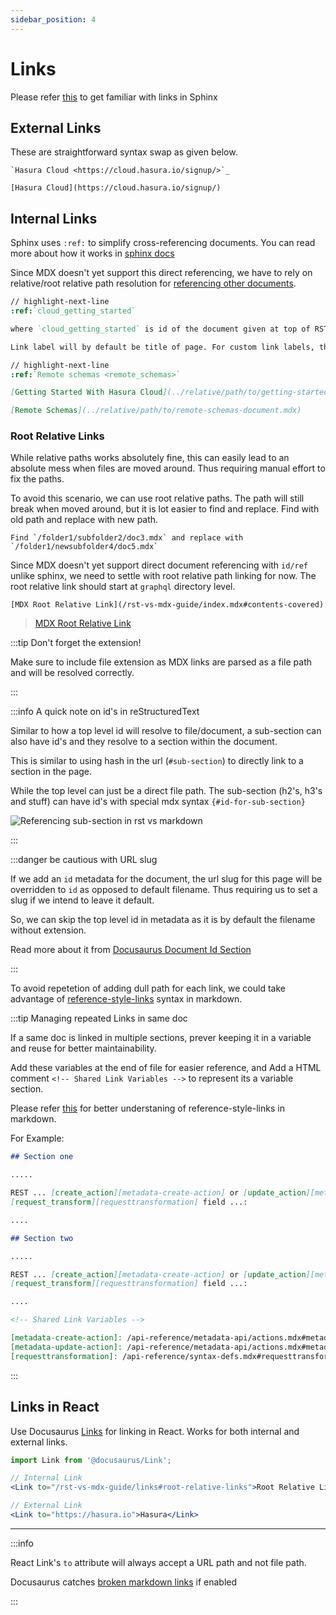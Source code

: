 ```yaml
---
sidebar_position: 4
---
```



# Links

Please refer [this](https://www.sphinx-doc.org/en/master/usage/restructuredtext/basics.html?highlight=links#hyperlinks)
to get familiar with links in Sphinx

## External Links

These are straightforward syntax swap as given below.

<Tabs>
  <TabItem value="sphinx" label="Sphinx - RST" default>

    `Hasura Cloud <https://cloud.hasura.io/signup/>`_

  </TabItem>
  <TabItem value="docusaurus" label="Docusaurus - MDX">

    [Hasura Cloud](https://cloud.hasura.io/signup/)

  </TabItem>
</Tabs>

## Internal Links

Sphinx uses `:ref:` to simplify cross-referencing documents. You can read more about how it works in
[sphinx docs](https://www.sphinx-doc.org/en/master/usage/restructuredtext/roles.html#ref-role)

Since MDX doesn't yet support this direct referencing, we have to rely on relative/root relative path resolution for
[referencing other documents](https://docusaurus.io/docs/docs-markdown-features#referencing-other-documents).

<Tabs>
  <TabItem value="sphinx" label="Sphinx - RST" default>

```rest
// highlight-next-line
:ref:`cloud_getting_started`

where `cloud_getting_started` is id of the document given at top of RST file.

Link label will by default be title of page. For custom link labels, the syntax might look like below.

// highlight-next-line
:ref:`Remote schemas <remote_schemas>`
```

  </TabItem>
  <TabItem value="docusaurus" label="Docusaurus - MDX">

```markdown
[Getting Started With Hasura Cloud](../relative/path/to/getting-started-document.mdx)

[Remote Schemas](../relative/path/to/remote-schemas-document.mdx)
```

  </TabItem>
</Tabs>

### Root Relative Links

While relative paths works absolutely fine, this can easily lead to an absolute mess when files are moved around. Thus
requiring manual effort to fix the paths.

To avoid this scenario, we can use root relative paths. The path will still break when moved around, but it is lot
easier to find and replace. Find with old path and replace with new path.

```
Find `/folder1/subfolder2/doc3.mdx` and replace with `/folder1/newsubfolder4/doc5.mdx`
```

Since MDX doesn't yet support direct document referencing with `id/ref` unlike sphinx, we need to settle with root
relative path linking for now. The root relative link should start at `graphql` directory level.

```
[MDX Root Relative Link](/rst-vs-mdx-guide/index.mdx#contents-covered)
```

> [MDX Root Relative Link](/rst-vs-mdx-guide/index.mdx#contents-covered)

:::tip Don't forget the extension!

Make sure to include file extension as MDX links are parsed as a file path and will be resolved correctly.

:::

:::info A quick note on id's in reStructuredText

Similar to how a top level id will resolve to file/document, a sub-section can also have id's and they resolve to a
section within the document.

This is similar to using hash in the url (`#sub-section`) to directly link to a section in the page.

While the top level can just be a direct file path. The sub-section (h2's, h3's and stuff) can have id's with special
mdx syntax `{#id-for-sub-section}`

![Referencing sub-section in rst vs markdown](/img/wiki/rst-vs-mdx-guide/link-sub-section-ids.png)

:::

:::danger be cautious with URL slug

If we add an `id` metadata for the document, the url slug for this page will be overridden to `id` as opposed to default
filename. Thus requiring us to set a slug if we intend to leave it default.

So, we can skip the top level id in metadata as it is by default the filename without extension.

Read more about it from [Docusaurus Document Id Section](https://docusaurus.io/docs/docs-introduction#document-id)

:::

To avoid repetetion of adding dull path for each link, we could take advantage of
[reference-style-links](https://daringfireball.net/projects/markdown/syntax#link) syntax in markdown.

:::tip Managing repeated Links in same doc

If a same doc is linked in multiple sections, prever keeping it in a variable and reuse for better maintainability.

Add these variables at the end of file for easier reference, and Add a HTML comment `<!-- Shared Link Variables -->` to
represent its a variable section.

Please refer [this](https://daringfireball.net/projects/markdown/syntax#link) for better understaning of
reference-style-links in markdown.

For Example:

```markdown
## Section one

.....

REST ... [create_action][metadata-create-action] or [update_action][metadata-update-action] metadata APIs ...
[request_transform][requesttransformation] field ...:

....

## Section two

.....

REST ... [create_action][metadata-create-action] or [update_action][metadata-update-action] metadata APIs ...
[request_transform][requesttransformation] field ...:

....

<!-- Shared Link Variables -->

[metadata-create-action]: /api-reference/metadata-api/actions.mdx#metadata-create-action
[metadata-update-action]: /api-reference/metadata-api/actions.mdx#metadata-update-action
[requesttransformation]: /api-reference/syntax-defs.mdx#requesttransformation
```

:::

## Links in React

Use Docusaurus [Links](https://docusaurus.io/docs/docusaurus-core#link) for linking in React. Works for both internal
and external links.

```jsx
import Link from '@docusaurus/Link';

// Internal Link
<Link to="/rst-vs-mdx-guide/links#root-relative-links">Root Relative Links</Link>

// External Link
<Link to="https://hasura.io">Hasura</Link>
```

<hr />

:::info

React Link's `to` attribute will always accept a URL path and not file path.

Docusaurus catches [broken markdown links](https://docusaurus.io/docs/api/docusaurus-config#onbrokenmarkdownlinks) if
enabled

:::
